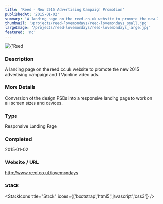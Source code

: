 ```yaml
---
title: 'Reed - New 2015 Advertising Campaign Promotion'
publishedAt: '2015-01-02'
summary: 'A landing page on the reed.co.uk website to promote the new 2015 advertising campaign and TV/online video ads.'
thumbnail: '/projects/reed-lovemondays/reed-lovemondays_small.jpg'
largeImage: '/projects/reed-lovemondays/reed-lovemondays_large.jpg'
featured: 'no'
---
```


<div className="relative w-full h-[400px] sm:h-[600px] md:h-[760px] lg:h-[920px]">
  <Image
    alt={'Reed - New 2015 Advertising Campaign Promotion'}
    src={'/projects/reed-lovemondays/reed-lovemondays.jpg'}
    sizes="(max-width: 640px) 100%, 100%"
    fill={true}
    priority
    style={{
      objectFit: 'contain'
    }}
  />
</div>

### Description

A landing page on the reed.co.uk website to promote the new 2015 advertising campaign and TV/online video ads.

### More Details

Conversion of the design PSDs into a responsive landing page to work on all screen sizes and devices.

### Type

Responsive Landing Page


### Completed
2015-01-02

### Website / URL
http://www.reed.co.uk/lovemondays


### Stack

<StackIcons
  title="Stack"
  icons={['bootstrap','html5','javascript','css3']}
  />
